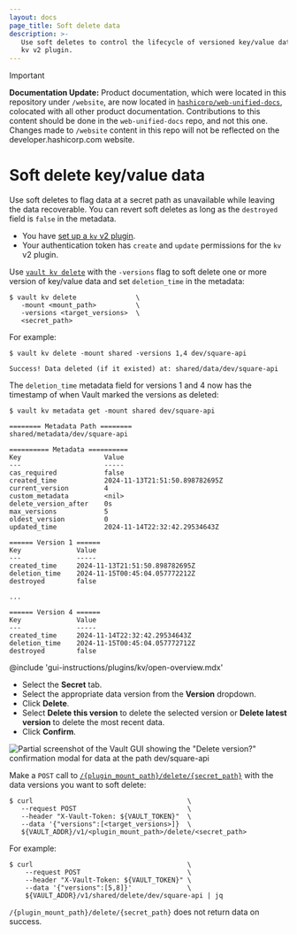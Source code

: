 ```yaml
---
layout: docs
page_title: Soft delete data
description: >-
   Use soft deletes to control the lifecycle of versioned key/value data in the
   kv v2 plugin.
---
```


> [!IMPORTANT]  
> **Documentation Update:** Product documentation, which were located in this repository under `/website`, are now located in [`hashicorp/web-unified-docs`](https://github.com/hashicorp/web-unified-docs), colocated with all other product documentation. Contributions to this content should be done in the `web-unified-docs` repo, and not this one. Changes made to `/website` content in this repo will not be reflected on the developer.hashicorp.com website.

# Soft delete key/value data

Use soft deletes to flag data at a secret path as unavailable while leaving the
data recoverable. You can revert soft deletes as long as the `destroyed` field
is `false` in the metadata.

<Tip title="Assumptions">

- You have [set up a `kv` v2 plugin](/vault/docs/secrets/kv/kv-v2/setup). 
- Your authentication token has `create` and `update` permissions for the `kv`
  v2 plugin.

</Tip>

<Tabs>

<Tab heading="CLI" group="cli">

Use [`vault kv delete`](/vault/docs/command/kv/delete) with the `-versions` flag to
soft delete one or more version of key/value data and set `deletion_time` in the
metadata:

```shell-session
$ vault kv delete               \
   -mount <mount_path>          \
   -versions <target_versions>  \
   <secret_path>
```

For example:

<CodeBlockConfig hideClipboard="true">

```shell-session
$ vault kv delete -mount shared -versions 1,4 dev/square-api

Success! Data deleted (if it existed) at: shared/data/dev/square-api
```

</CodeBlockConfig>

The `deletion_time` metadata field for versions 1 and 4 now has the timestamp
of when Vault marked the versions as deleted:

<CodeBlockConfig hideClipboard="true" highlight="22,31">

```shell-session
$ vault kv metadata get -mount shared dev/square-api

======== Metadata Path ========
shared/metadata/dev/square-api

========== Metadata ==========
Key                     Value
---                     -----
cas_required            false
created_time            2024-11-13T21:51:50.898782695Z
current_version         4
custom_metadata         <nil>
delete_version_after    0s
max_versions            5
oldest_version          0
updated_time            2024-11-14T22:32:42.29534643Z

====== Version 1 ======
Key              Value
---              -----
created_time     2024-11-13T21:51:50.898782695Z
deletion_time    2024-11-15T00:45:04.057772212Z
destroyed        false

...

====== Version 4 ======
Key              Value
---              -----
created_time     2024-11-14T22:32:42.29534643Z
deletion_time    2024-11-15T00:45:04.057772712Z
destroyed        false
```


</CodeBlockConfig>


</Tab>

<Tab heading="GUI" group="gui">

@include 'gui-instructions/plugins/kv/open-overview.mdx'

- Select the **Secret** tab.
- Select the appropriate data version from the **Version** dropdown.
- Click **Delete**.
- Select **Delete this version** to delete the selected version or
  **Delete latest version** to delete the most recent data.
- Click **Confirm**.

![Partial screenshot of the Vault GUI showing the "Delete version?" confirmation modal for data at the path dev/square-api](/img/gui/kv/delete-version.png)

</Tab>

<Tab heading="API" group="api">

Make a `POST` call to
[`/{plugin_mount_path}/delete/{secret_path}`](/vault/api-docs/secret/kv/kv-v2#delete-secret-versions)
with the data versions you want to soft delete:

```shell-session
$ curl                                       \
   --request POST                            \
   --header "X-Vault-Token: ${VAULT_TOKEN}"  \
   --data '{"versions":[<target_versions>]}  \
   ${VAULT_ADDR}/v1/<plugin_mount_path>/delete/<secret_path>
```

For example:

<CodeBlockConfig hideClipboard="true">

```shell-session
$ curl                                       \
    --request POST                           \
    --header "X-Vault-Token: ${VAULT_TOKEN}" \
    --data '{"versions":[5,8]}'              \
    ${VAULT_ADDR}/v1/shared/delete/dev/square-api | jq

```

`/{plugin_mount_path}/delete/{secret_path}` does not return data on success.

</CodeBlockConfig>

</Tab>

</Tabs>